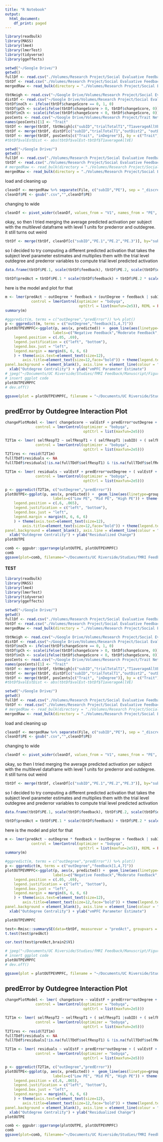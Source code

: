 ```yaml
---
title: "R Notebook"
output:
  html_document:
    df_print: paged
---
```


```r
library(readbulk)
library(MASS)
library(lme4)
library(lmerTest)
library(tidyverse)
library(ggeffects)
```

```r
setwd("~/Google Drive/")
getwd()
fullDf <- read.csv("./Volumes/Research Project/Social Evaluative Feedback fMRI/Behavioral Data Analysis/fullTempDiffDf.csv")
tbtDf <- read.csv("./Volumes/Research Project/Social Evaluative Feedback fMRI/Behavioral Data Analysis/trialBytrial.Df.csv")
mergedRaw <- read_bulk(directory = "./Volumes/Research Project/Social Evaluative Feedback fMRI/fMRI Analysis/ROI Interaction/PEs/PE1out/", extension = ".csv", fun = read.csv, header = FALSE)
```


```r
tbtNeigh <- read.csv("~/Google Drive/Volumes/Research Project/Social Evaluative Feedback fMRI/Behavioral Data Analysis/output/tbtNeigh.csv")
distDf <- read.csv("~/Google Drive/Volumes/Research Project/Social Evaluative Feedback fMRI/Behavioral Data Analysis/output/distTravDf.csv")
tbtDf$noCh <- ifelse(tbtDf$changeScore == 0, 1, 0)
tbtDf$pCh <- scale(ifelse(tbtDf$changeScore > 0, tbtDf$changeScore, 0))
tbtDf$nCh <- scale(ifelse(tbtDf$changeScore < 0, tbtDf$changeScore, 0))
posCents <- read.csv("~/Google Drive/Volumes/Research Project/Trait Network_Behaviral/generating network/output/allPosCents.csv")
names(posCents)[1] <- "Trait"
tbtDf <- merge(tbtDf, tbtNeigh[c("subID","trialTotalT1","T1averageAllVE")], by = c("subID", "trialTotalT1"))
tbtDf <- merge(tbtDf, distDf[c("subID","trialTotalT1","outDist2", "outDist2cum")], by = c("subID", "trialTotalT1"))
tbtDf <- merge(tbtDf, posCents[c("Trait", "inDegree")], by = c("Trait"))
#tbtDf$valEstDist <- abs(tbtDf$valEst-tbtDf$T1averageAllVE)
```


```r
setwd("~/Google Drive/")
getwd()
fullDf <- read.csv("./Volumes/Research Project/Social Evaluative Feedback fMRI/Behavioral Data Analysis/output/fullTDdf.csv")
tbtDf <- read.csv("./Volumes/Research Project/Social Evaluative Feedback fMRI/Behavioral Data Analysis/output/trialBytrial.Df.csv")
# mergedRaw <- read_bulk(directory = "./Volumes/Research Project/Social Evaluative Feedback fMRI/fMRI Analysis/ROI Interaction/PEs/discrepOut/traitvmPFCmask/", extension = ".csv", fun = read.csv, header = FALSE)
mergedRaw <- read_bulk(directory = "./Volumes/Research Project/Social Evaluative Feedback fMRI/fMRI Analysis/ROI Interaction/PEs/discrepOut/discrepOutvmPFC/", extension = ".csv", fun = read.csv, header = FALSE)
```

load and cleaning up

```r
cleanDf <- mergedRaw %>% separate(File, c("subID","PE"), sep = "_discrepOut_PE")
cleanDf$PE <- gsub(".csv","",cleanDf$PE)
```

changing to wide

```r
cleanDf <- pivot_wider(cleanDf, values_from = "V1", names_from = "PE", names_prefix = "PE.")
```

okay, so then I tried merging the average predicted activation per subject with the multilevel dataframe with level 1 units for prederror and outdegree. it still turns out weird

```r

tbtDf <- merge(tbtDf, cleanDf[c("subID","PE.1","PE.2","PE.3")], by="subID")
```

so I decided to try computing a different predicted activation that takes the subject level parameter estimates and multiplies them with the trial level outdegree and prederror variables to compute trial level predicted activation

```r
data.frame(tbtDf$PE.1, scale(tbtDf$feedback), tbtDf$PE.2, scale(tbtDf$outDegree), tbtDf$PE.3, scale(tbtDf$outDegree), scale(tbtDf$feedback))

tbtDf$predAct = tbtDf$PE.1 * scale(tbtDf$feedback) + tbtDf$PE.2 * scale(tbtDf$outDegree) + tbtDf$PE.3 * scale(tbtDf$outDegree) * scale(tbtDf$feedback)
```

here is the model and plot for that

```r
m <- lmer(predAct ~ outDegree * feedback + (outDegree + feedback | subID), data = tbtDf, 
            control = lmerControl(optimizer = "bobyqa",
                                  optCtrl = list(maxfun=2e5)), REML = FALSE)
summary(m)

```
```r
#ggpredict(m, terms = c("outDegree","predError")) %>% plot()
p <- ggpredict(m, terms = c("outDegree","feedback[1,4,7]"))
plotOUTPEVMPFC<-ggplot(p, aes(x, predicted)) +  geom_line(aes(linetype=group, color=group)) + geom_ribbon(aes(ymin=conf.low, ymax=conf.high, fill=group), alpha=0.15) + scale_linetype_discrete(labels = c("Negative Feedback","Moderate Feedback", "Positive Feedback")) + scale_color_discrete(labels = c("Negative Feedback","Moderate Feedback", "Positive Feedback")) + scale_fill_discrete( 
                      labels=c("Negative Feedback","Moderate Feedback", "Positive Feedback")) + theme(
    legend.position = c(.05, .69),
    legend.justification = c("left", "bottom"),
    legend.box.just = "left",
    legend.margin = margin(6, 6, 6, 6)
    ) + theme(axis.text=element_text(size=12),
        axis.title=element_text(size=12,face="bold")) + theme(legend.text = element_text(size=12)) + theme(panel.border = element_rect(colour = "black", fill = NA, size =1)) + theme(legend.title = element_blank()) + theme(panel.grid.major = element_blank(), panel.grid.minor = element_blank(),
panel.background = element_blank(), axis.line = element_line(colour = "black")) +
  xlab("Outdegree Centrality") + ylab("vmPFC Parameter Estimate")
# jpeg("~/Documents/UC Riverside/Studies/fMRI Feedback/Manuscript/Figures/vmPFCoutFeed.jpg", units="in", width=6, height=4, res=300)
# insert ggplot code
plotOUTPEVMPFC
# dev.off()

ggsave(plot = plotOUTPEVMPFC, filename = "~/Documents/UC Riverside/Studies/fMRI Feedback/Manuscript/Figures/vmPFCoutFeed.jpg", dpi = 600, units="in", height = 10, width = 4)
```

## predError by Outdegree Interaction Plot

```r
changePlotModel <- lmer( changeScore ~ valEstF + predError*outDegree + inDegree + ( valEstF + predError |subID) + ( 1 |Trait), data = fullTDdf, 
              control = lmerControl(optimizer = "bobyqa",
                                    optCtrl = list(maxfun=2e5)))

T2T1m <- lmer( selfRespT2 ~ selfRespT1 + ( selfRespT1 |subID) + ( selfRespT1 | Trait), data = fullTDdf, 
              control = lmerControl(optimizer = "bobyqa",
                                    optCtrl = list(maxfun=2e5)))
T2T1res <- resid(T2T1m)
fullTDdf$residuals <- NA
fullTDdf$residuals[!is.na(fullTDdf$selfRespT1) & !is.na(fullTDdf$selfRespT2)] <- T2T1res

T2T1m <- lmer( residuals ~ valEstF + predError*outDegree + ( valEstF + predError |subID) + ( valEstF + predError | Trait), data = fullTDdf, 
              control = lmerControl(optimizer = "bobyqa",
                                    optCtrl = list(maxfun=2e5)))
```


```r
p <- ggpredict(T2T1m, c("outDegree","predError"))
plotOUTPE<-ggplot(p, aes(x, predicted)) +  geom_line(aes(linetype=group, color=group)) + geom_ribbon(aes(ymin=conf.low, ymax=conf.high, fill=group), alpha=0.15) + scale_linetype_discrete(labels = c("Low PE","Mid PE", "High PE")) + scale_color_discrete(labels = c("Low PE","Mid PE", "High PE")) + scale_fill_discrete( 
                      labels=c("Low PE", "Mid PE", "High PE")) + theme(
    legend.position = c(.6, .065),
    legend.justification = c("left", "bottom"),
    legend.box.just = "left",
    legend.margin = margin(6, 6, 6, 6)
    ) + theme(axis.text=element_text(size=12),
        axis.title=element_text(size=12,face="bold")) + theme(legend.text = element_text(size=12)) + theme(panel.border = element_rect(colour = "black", fill = NA, size =1)) + theme(legend.title = element_blank()) + theme(panel.grid.major = element_blank(), panel.grid.minor = element_blank(),
panel.background = element_blank(), axis.line = element_line(colour = "black")) +
  xlab("Outdegree Centrality") + ylab("Residualized Change")
plotOUTPE
```

```r
comb <- ggpubr::ggarrange(plotOUTPE, plotOUTPEVMPFC)
comb
ggsave(plot=comb, filename="~/Documents/UC Riverside/Studies/fMRI Feedback/Manuscript/Figures/outcomb.jpg", dpi=600, units="in", width=12, height = 4)
```



#### TEST


```r
library(readbulk)
library(MASS)
library(lme4)
library(lmerTest)
library(tidyverse)
library(ggeffects)
```

```r
setwd("~/Google Drive/")
getwd()
fullDf <- read.csv("./Volumes/Research Project/Social Evaluative Feedback fMRI/Behavioral Data Analysis/fullTempDiffDf.csv")
tbtDf <- read.csv("./Volumes/Research Project/Social Evaluative Feedback fMRI/Behavioral Data Analysis/trialBytrial.Df.csv")
mergedRaw <- read_bulk(directory = "./Volumes/Research Project/Social Evaluative Feedback fMRI/fMRI Analysis/ROI Interaction/PEs/discrepOut/traitvmPFCmask", extension = ".csv", fun = read.csv, header = FALSE)
```


```r
tbtNeigh <- read.csv("~/Google Drive/Volumes/Research Project/Social Evaluative Feedback fMRI/Behavioral Data Analysis/output/tbtNeigh.csv")
distDf <- read.csv("~/Google Drive/Volumes/Research Project/Social Evaluative Feedback fMRI/Behavioral Data Analysis/output/distTravDf.csv")
tbtDf$noCh <- ifelse(tbtDf$changeScore == 0, 1, 0)
tbtDf$pCh <- scale(ifelse(tbtDf$changeScore > 0, tbtDf$changeScore, 0))
tbtDf$nCh <- scale(ifelse(tbtDf$changeScore < 0, tbtDf$changeScore, 0))
posCents <- read.csv("~/Google Drive/Volumes/Research Project/Trait Network_Behaviral/generating network/output/allPosCents.csv")
names(posCents)[1] <- "Trait"
tbtDf <- merge(tbtDf, tbtNeigh[c("subID","trialTotalT1","T1averageAllVE")], by = c("subID", "trialTotalT1"))
tbtDf <- merge(tbtDf, distDf[c("subID","trialTotalT1","outDist2", "outDist2cum")], by = c("subID", "trialTotalT1"))
tbtDf <- merge(tbtDf, posCents[c("Trait", "inDegree")], by = c("Trait"))
#tbtDf$valEstDist <- abs(tbtDf$valEst-tbtDf$T1averageAllVE)
```


```r
setwd("~/Google Drive/")
getwd()
fullDf <- read.csv("./Volumes/Research Project/Social Evaluative Feedback fMRI/Behavioral Data Analysis/output/fullTDdf.csv")
tbtDf <- read.csv("./Volumes/Research Project/Social Evaluative Feedback fMRI/Behavioral Data Analysis/output/trialBytrial.Df.csv")
# mergedRaw <- read_bulk(directory = "./Volumes/Research Project/Social Evaluative Feedback fMRI/fMRI Analysis/ROI Interaction/PEs/discrepOut/traitvmPFCmask/", extension = ".csv", fun = read.csv, header = FALSE)
mergedRaw <- read_bulk(directory = "./Volumes/Research Project/Social Evaluative Feedback fMRI/fMRI Analysis/ROI Interaction/PEs/discrepOut/discrepOutvmPFC/", extension = ".csv", fun = read.csv, header = FALSE)
```

load and cleaning up

```r
cleanDf <- mergedRaw %>% separate(File, c("subID","PE"), sep = "_discrepOut_PE")
cleanDf$PE <- gsub(".csv","",cleanDf$PE)
```

changing to wide

```r
cleanDf <- pivot_wider(cleanDf, values_from = "V1", names_from = "PE", names_prefix = "PE.")
```

okay, so then I tried merging the average predicted activation per subject with the multilevel dataframe with level 1 units for prederror and outdegree. it still turns out weird

```r

tbtDf <- merge(tbtDf, cleanDf[c("subID","PE.1","PE.2","PE.3")], by="subID")
```

so I decided to try computing a different predicted activation that takes the subject level parameter estimates and multiplies them with the trial level outdegree and prederror variables to compute trial level predicted activation

```r
data.frame(tbtDf$PE.1, scale(tbtDf$feedback), tbtDf$PE.2, scale(tbtDf$outDegree), tbtDf$PE.3, scale(tbtDf$outDegree), scale(tbtDf$feedback))

tbtDf$predAct = tbtDf$PE.1 * scale(tbtDf$feedback) + tbtDf$PE.2 * scale(tbtDf$outDegree) + tbtDf$PE.3 * scale(tbtDf$outDegree) * scale(tbtDf$feedback)
```

here is the model and plot for that

```r
m <- lmer(predAct ~ outDegree * feedback + (outDegree + feedback | subID), data = tbtDf, 
            control = lmerControl(optimizer = "bobyqa",
                                  optCtrl = list(maxfun=2e5)), REML = FALSE)
summary(m)

```
```r
#ggpredict(m, terms = c("outDegree","predError")) %>% plot()
p <- ggpredict(m, terms = c("outDegree","feedback[1,4,7]"))
plotOUTPEVMPFC<-ggplot(p, aes(x, predicted)) +  geom_line(aes(linetype=group, color=group)) + geom_ribbon(aes(ymin=conf.low, ymax=conf.high, fill=group), alpha=0.15) + scale_linetype_discrete(labels = c("Negative Feedback","Moderate Feedback", "Positive Feedback")) + scale_color_discrete(labels = c("Negative Feedback","Moderate Feedback", "Positive Feedback")) + scale_fill_discrete( 
                      labels=c("Negative Feedback","Moderate Feedback", "Positive Feedback")) + theme(
    legend.position = c(.05, .69),
    legend.justification = c("left", "bottom"),
    legend.box.just = "left",
    legend.margin = margin(6, 6, 6, 6)
    ) + theme(axis.text=element_text(size=12),
        axis.title=element_text(size=12,face="bold")) + theme(legend.text = element_text(size=12)) + theme(panel.border = element_rect(colour = "black", fill = NA, size =1)) + theme(legend.title = element_blank()) + theme(panel.grid.major = element_blank(), panel.grid.minor = element_blank(),
panel.background = element_blank(), axis.line = element_line(colour = "black")) +
  xlab("Outdegree Centrality") + ylab("vmPFC Parameter Estimate")
```

```r
plotOUTPEVMPFC
```

```r
test<-Rmisc::summarySE(data=tbtDf, measurevar = "predAct", groupvars = c("subID"))
t.test(test$predAct)

cor.test(test$predAct,brain2$V1)
```



```r
# jpeg("~/Documents/UC Riverside/Studies/fMRI Feedback/Manuscript/Figures/vmPFCoutFeed.jpg", units="in", width=6, height=4, res=300)
# insert ggplot code
plotOUTPEVMPFC
# dev.off()

ggsave(plot = plotOUTPEVMPFC, filename = "~/Documents/UC Riverside/Studies/fMRI Feedback/Manuscript/Figures/vmPFCoutFeed.jpg", dpi = 600, units="in", height = 10, width = 4)
```

## predError by Outdegree Interaction Plot

```r
changePlotModel <- lmer( changeScore ~ valEstF + predError*outDegree + inDegree + ( valEstF + predError |subID) + ( 1 |Trait), data = fullTDdf, 
              control = lmerControl(optimizer = "bobyqa",
                                    optCtrl = list(maxfun=2e5)))

T2T1m <- lmer( selfRespT2 ~ selfRespT1 + ( selfRespT1 |subID) + ( selfRespT1 | Trait), data = fullTDdf, 
              control = lmerControl(optimizer = "bobyqa",
                                    optCtrl = list(maxfun=2e5)))
T2T1res <- resid(T2T1m)
fullTDdf$residuals <- NA
fullTDdf$residuals[!is.na(fullTDdf$selfRespT1) & !is.na(fullTDdf$selfRespT2)] <- T2T1res

T2T1m <- lmer( residuals ~ valEstF + predError*outDegree + ( valEstF + predError |subID) + ( valEstF + predError | Trait), data = fullTDdf, 
              control = lmerControl(optimizer = "bobyqa",
                                    optCtrl = list(maxfun=2e5)))
```


```r
p <- ggpredict(T2T1m, c("outDegree","predError"))
plotOUTPE<-ggplot(p, aes(x, predicted)) +  geom_line(aes(linetype=group, color=group)) + geom_ribbon(aes(ymin=conf.low, ymax=conf.high, fill=group), alpha=0.15) + scale_linetype_discrete(labels = c("Low PE","Mid PE", "High PE")) + scale_color_discrete(labels = c("Low PE","Mid PE", "High PE")) + scale_fill_discrete( 
                      labels=c("Low PE", "Mid PE", "High PE")) + theme(
    legend.position = c(.6, .065),
    legend.justification = c("left", "bottom"),
    legend.box.just = "left",
    legend.margin = margin(6, 6, 6, 6)
    ) + theme(axis.text=element_text(size=12),
        axis.title=element_text(size=12,face="bold")) + theme(legend.text = element_text(size=12)) + theme(panel.border = element_rect(colour = "black", fill = NA, size =1)) + theme(legend.title = element_blank()) + theme(panel.grid.major = element_blank(), panel.grid.minor = element_blank(),
panel.background = element_blank(), axis.line = element_line(colour = "black")) +
  xlab("Outdegree Centrality") + ylab("Residualized Change")
plotOUTPE
```

```r
comb <- ggpubr::ggarrange(plotOUTPE, plotOUTPEVMPFC)
comb
ggsave(plot=comb, filename="~/Documents/UC Riverside/Studies/fMRI Feedback/Manuscript/Figures/outcomb.jpg", dpi=600, units="in", width=12, height = 4)
```

